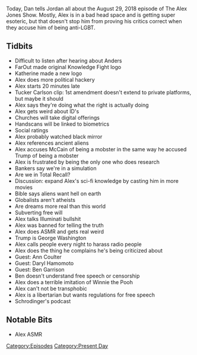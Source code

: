 {{Episode
    | title           = August 29, 2018
    | caption         = [https://knowledgefight.libsyn.com/knowledge-fight-august-29-2018 Listen to this episode on Libsyn]
    | episodeNumber   = 199
    | length          = 02:11:21
    | airDate         = August 31, 2018
    | coverageDate    = August 29, 2018
    | episodeType     = [[:Category:Present Day|Present Day]]
    | appearance      = [[FarOut]], [[Katherine]], [[Tucker Carlson]], [[John McCain]], [[Ann Coulter]], [[Daryl Hamomoto]], [[Ben Garrison]]
    | oocDrop         = What does Speedy Gonzales say?
    | previousEpisode = [[198: July 22, 2011]]
    | nextEpisode     = [[200: Feb. 25-March 1, 2009]]
}}

{{Stub}}

Today, Dan tells Jordan all about the August 29, 2018 episode of The Alex Jones Show. Mostly, Alex is in a bad head space and is getting super esoteric, but that doesn't stop him from proving his critics correct when they accuse him of being anti-LGBT.

==Tidbits==

*Difficult to listen after hearing about Anders
*FarOut made original Knowledge Fight logo
*Katherine made a new logo
*Alex does more political hackery
*Alex starts 20 minutes late
*Tucker Carlson clip: 1st amendment doesn't extend to private platforms, but maybe it should
*Alex says they're doing what the right is actually doing
*Alex gets weird about ID's
*Churches will take digital offerings
*Handscans will be linked to biometrics
*Social ratings
*Alex probably watched black mirror
*Alex references ancient aliens
*Alex accuses McCain of being a mobster in the same way he accused Trump of being a mobster
*Alex is frustrated by being the only one who does research
*Bankers say we're in a simulation
*Are we in Total Recall?
*Discussion: expand Alex's sci-fi knowledge by casting him in more movies
*Bible says aliens want hell on earth
*Globalists aren't atheists
*Are dreams more real than this world
*Subverting free will
*Alex talks Illuminati bullshit
*Alex was banned for telling the truth
*Alex does ASMR and gets real weird
*Trump is George Washington
*Alex calls people every night to harass radio people
*Alex does the thing he complains he's being criticized about
*Guest: Ann Coulter
*Guest: Daryl Hamomoto
*Guest: Ben Garrison
*Ben doesn't understand free speech or censorship
*Alex does a terrible imitation of Winnie the Pooh
*Alex can't not be transphobic
*Alex is a libertarian but wants regulations for free speech
*Schrodinger's podcast

==Notable Bits==

*Alex ASMR

[[Category:Episodes]]
[[Category:Present Day]]